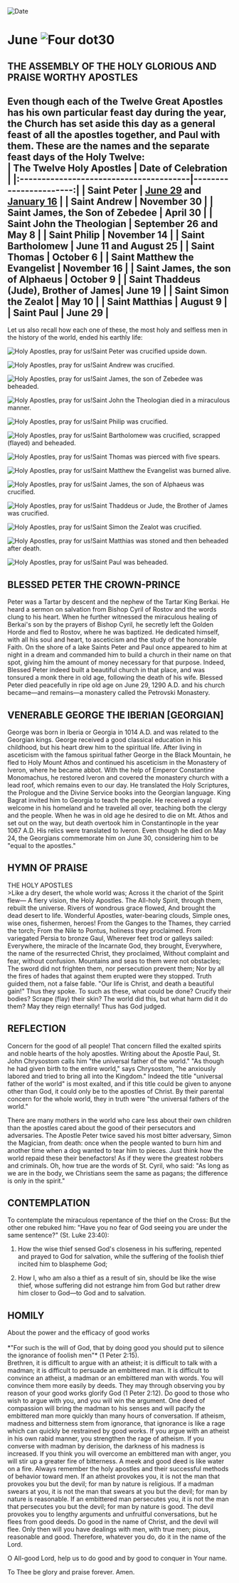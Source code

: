 
<RunningHead />
<Image src="/title-imprint.png" height={68} width={50} alt="Date" className="title-imprint"/>

# <div id="date">June <Image className="four-dot" src="/four-dot.png" height={15} width={15} alt="Four dot" />30</div>

## THE ASSEMBLY OF THE HOLY GLORIOUS AND PRAISE WORTHY APOSTLES

Even though each of the Twelve Great Apostles has his own particular feast day during the year, the Church has set aside this day as a general feast of all the apostles together, and Paul with them. These are the names and the separate feast days of the Holy Twelve:
<br />
| The Twelve Holy Apostles               | Date of Celebration    |
|:---------------------------------------|-----------------------:|
| Saint Peter                            | [June 29](/june/29th#the-holy-apostle-peter) and [January 16](/january/16th#saint-peter-the-apostlethe-chains-of-st-peter) |
| Saint Andrew                           | November 30            |
| Saint James, the Son of Zebedee        | April 30               |
| Saint John the Theologian              | September 26 and May 8 |
| Saint Philip                           | November 14            |
| Saint Bartholomew                      | June 11 and August 25  |
| Saint Thomas                           | October 6              |
| Saint Matthew the Evangelist           | November 16            |
| Saint James, the son of Alphaeus       | October 9              |
| Saint Thaddeus (Jude), Brother of James| June 19                |
| Saint Simon the Zealot                 | May 10                 |
| Saint Matthias                         | August 9               |
| Saint Paul                             | June 29                |
-------------------------------------------------------------------

Let us also recall how each one of these, the most holy and selfless men in the history of the world, ended his earthly life:

<Image className="four-dot" src="/four-dot.png" height={15} width={15} alt="Holy Apostles, pray for us!" />Saint Peter was crucified upside down.

<Image className="four-dot" src="/four-dot.png" height={15} width={15} alt="Holy Apostles, pray for us!" />Saint Andrew was crucified.

<Image className="four-dot" src="/four-dot.png" height={15} width={15} alt="Holy Apostles, pray for us!" />Saint James, the son of Zebedee was beheaded.

<Image className="four-dot" src="/four-dot.png" height={15} width={15} alt="Holy Apostles, pray for us!" />Saint John the Theologian died in a miraculous manner.

<Image className="four-dot" src="/four-dot.png" height={15} width={15} alt="Holy Apostles, pray for us!" />Saint Philip was crucified.

<Image className="four-dot" src="/four-dot.png" height={15} width={15} alt="Holy Apostles, pray for us!" />Saint Bartholomew was crucified, scrapped (flayed) and beheaded.

<Image className="four-dot" src="/four-dot.png" height={15} width={15} alt="Holy Apostles, pray for us!" />Saint Thomas was pierced with five spears.

<Image className="four-dot" src="/four-dot.png" height={15} width={15} alt="Holy Apostles, pray for us!" />Saint Matthew the Evangelist was burned alive.

<Image className="four-dot" src="/four-dot.png" height={15} width={15} alt="Holy Apostles, pray for us!" />Saint James, the son of Alphaeus was crucified.

<Image className="four-dot" src="/four-dot.png" height={15} width={15} alt="Holy Apostles, pray for us!" />Saint Thaddeus or Jude, the Brother of James was crucified.

<Image className="four-dot" src="/four-dot.png" height={15} width={15} alt="Holy Apostles, pray for us!" />Saint Simon the Zealot was crucified.

<Image className="four-dot" src="/four-dot.png" height={15} width={15} alt="Holy Apostles, pray for us!" />Saint Matthias was stoned and then beheaded after death.

<Image className="four-dot" src="/four-dot.png" height={15} width={15} alt="Holy Apostles, pray for us!" />Saint Paul was beheaded.

## BLESSED PETER THE CROWN-PRINCE

Peter was a Tartar by descent and the nephew of the Tartar King Berkai. He heard a sermon on salvation from Bishop Cyril of Rostov and the words clung to his heart. When he further witnessed the miraculous healing of Berkai's son by the prayers of Bishop Cyril, he secretly left the Golden Horde and fled to Rostov, where he was baptized. He dedicated himself, with all his soul and heart, to asceticism and the study of the honorable Faith. On the shore of a lake Saints Peter and Paul once appeared to him at night in a dream and commanded him to build a church in their name on that spot, giving him the amount of money necessary for that purpose. Indeed, Blessed Peter indeed built a beautiful church in that place, and was tonsured a monk there in old age, following the death of his wife. Blessed Peter died peacefully in ripe old age on June 29, 1290 A.D. and his church became—and remains—a monastery called the Petrovski Monastery.

## VENERABLE GEORGE THE IBERIAN [GEORGIAN]

George was born in Iberia or Georgia in 1014 A.D. and was related to the Georgian kings. George received a good classical education in his childhood, but his heart drew him to the spiritual life. After living in asceticism with the famous spiritual father George in the Black Mountain, he fled to Holy Mount Athos and continued his asceticism in the Monastery of Iveron, where he became abbot. With the help of Emperor Constantine Monomachus, he restored Iveron and covered the monastery church with a lead roof, which remains even to our day. He translated the Holy Scriptures, the Prologue and the Divine Service books into the Georgian language. King Bagrat invited him to Georgia to teach the people. He received a royal welcome in his homeland and he traveled all over, teaching both the clergy and the people. When he was in old age he desired to die on Mt. Athos and set out on the way, but death overtook him in Constantinople in the year 1067 A.D. His relics were translated to Iveron. Even though he died on May 24, the Georgians commemorate him on June 30, considering him to be "equal to the apostles."


## HYMN OF PRAISE
<div style={{textAlign:'center', color:'crimson', fontWeight:'bold'}}>
THE HOLY APOSTLES
</div>
>Like a dry desert, the whole world was;  
Across it the chariot of the Spirit flew—  
A fiery vision, the Holy Apostles.  
The All-holy Spirit, through them, rebuilt the universe.  
Rivers of wondrous grace flowed,  
And brought the dead desert to life.  
Wonderful Apostles, water-bearing clouds,  
Simple ones, wise ones, fishermen, heroes!  
From the Ganges to the Thames, they carried the torch;  
From the Nile to Pontus, holiness they proclaimed.  
From variegated Persia to bronze Gaul,  
Wherever feet trod or galleys sailed:  
Everywhere, the miracle of the Incarnate God, they brought,  
Everywhere, the name of the resurrected Christ, they proclaimed,  
Without complaint and fear, without confusion.  
Mountains and seas to them were not obstacles;  
The sword did not frighten them, nor persecution prevent them;  
Nor by all the fires of hades that against them erupted were they stopped.  
Truth guided them, not a false fable.  
"Our life is Christ, and death a beautiful gain!"  
Thus they spoke. To such as these, what could be done?  
Crucify their bodies? Scrape (flay) their skin?  
The world did this, but what harm did it do them?  
May they reign eternally! Thus has God judged.  

## REFLECTION

Concern for the good of all people! That concern filled the exalted spirits and noble hearts of the holy apostles. Writing about the Apostle Paul, St. John Chrysostom calls him "the universal father of the world." "As though he had given birth to the entire world," says Chrysostom, "he anxiously labored and tried to bring all into the Kingdom." Indeed the title "universal father of the world" is most exalted, and if this title could be given to anyone other than God, it could only be to the apostles of Christ. By their parental concern for the whole world, they in truth were "the universal fathers of the world."

There are many mothers in the world who care less about their own children than the apostles cared about the good of their persecutors and adversaries. The Apostle Peter twice saved his most bitter adversary, Simon the Magician, from death: once when the people wanted to burn him and another time when a dog wanted to tear him to pieces. Just think how the world repaid these their benefactors! As if they were the greatest robbers and criminals. Oh, how true are the words of St. Cyril, who said: "As long as we are in the body, we Christians seem the same as pagans; the difference is only in the spirit."


## CONTEMPLATION

To contemplate the miraculous repentance of the thief on the Cross: But the other one rebuked him: "Have you no fear of God seeing you are under the same sentence?" (St. Luke 23:40):

1. How the wise thief sensed God's closeness in his suffering, repented and prayed to God for salvation, while the suffering of the foolish thief incited him to blaspheme God;

2. How I, who am also a thief as a result of sin, should be like the wise thief, whose suffering did not estrange him from God but rather drew him closer to God—to God and to salvation.


## HOMILY
<div style={{textAlign:'center', color:'crimson', fontWeight:'bold'}}>
About the power and the efficacy of good works
</div>
<br />
<div style={{textAlign:'right'}}>
*"For such is the will of God, that by doing good you should put to silence the ignorance of foolish men"* (1 Peter 2:15).
</div>
Brethren, it is difficult to argue with an atheist; it is difficult to talk with a madman; it is difficult to persuade an embittered man. It is difficult to convince an atheist, a madman or an embittered man with words. You will convince them more easily by deeds. They may through observing you by reason of your good works glorify God (1 Peter 2:12). Do good to those who wish to argue with you, and you will win the argument. One deed of compassion will bring the madman to his senses and will pacify the embittered man more quickly than many hours of conversation. If atheism, madness and bitterness stem from ignorance, that ignorance is like a rage which can quickly be restrained by good works. If you argue with an atheist in his own rabid manner, you strengthen the rage of atheism. If you converse with madman by derision, the darkness of his madness is increased. If you think you will overcome an embittered man with anger, you will stir up a greater fire of bitterness. A meek and good deed is like water on a fire. Always remember the holy apostles and their successful methods of behavior toward men. If an atheist provokes you, it is not the man that provokes you but the devil; for man by nature is religious. If a madman swears at you, it is not the man that swears at you but the devil; for man by nature is reasonable. If an embittered man persecutes you, it is not the man that persecutes you but the devil; for man by nature is good. The devil provokes you to lengthy arguments and unfruitful conversations, but he flees from good deeds. Do good in the name of Christ, and the devil will flee. Only then will you have dealings with men, with true men; pious, reasonable and good. Therefore, whatever you do, do it in the name of the Lord.

O All-good Lord, help us to do good and by good to conquer in Your name.

To Thee be glory and praise forever. Amen.